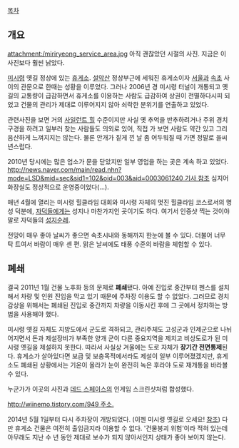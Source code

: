 [[목차]]

== 개요 ==
attachment:/miriryeong_service_area.jpg
아직 괜찮았던 시절의 사진. 지금은 이 사진보다 훨씬 낡았다.

[[미시령]] 옛길 정상에 있는 [[휴게소]]. [[설악산]] 정상부근에 세워진 휴게소이자 [[서울]]과 [[속초]] 사이의 관문으로 한때는 성황을 이루었다. 그러나 2006년 경 미시령 터널이 개통되고 옛길의 교통량이 급감하면서 휴게소를 이용하는 사람도 급감하여 상권이 전멸하다시피 되었고 건물의 관리가 제대로 이루어지지 않아 쇠락한 분위기를 연출하고 있었다. 

관련사진을 보면 거의 [[사일런트 힐]] 수준이지만 사실 옛 추억을 반추하려거나 주위 경치 구경을 하려고 일부러 찾는 사람들도 의외로 있어, 직접 가 보면 사람도 약간 있고 그리 음산하게 느껴지지는 않는다. 물론 안개가 짙게 낀 날 좀 어두워질 때 가면 정말로 을씨년스럽다.

2010년 당시에는 많은 업소가 문을 닫았지만 일부 영업을 하는 곳은 계속 하고 있었다. [[http://news.naver.com/main/read.nhn?mode=LSD&mid=sec&sid1=102&oid=003&aid=0003061240 기사 참조]] 심지어 화장실도 정상적으로 운영중이었다(…).

매년 4월에 열리는 미시령 힐클라임 대회와 미시령 자체의 멋진 힐클라임 코스로서의 명성 덕분에, [[자덕]]들에게는 성지나 마찬가지인 곳이기도 하다. 여기서 인증샷 찍는 것이야말로 자덕들의 [[성지순례]].

전망이 매우 좋아 날씨가 좋으면 속초시내와 동해까지 한눈에 볼 수 있다. 더불어 너무 탁 트여서 바람이 매우 센 편. 맑은 날씨에도 태풍 수준의 바람을 체험할 수 있다.

== 폐쇄 ==
결국 2011년 1월 건물 노후화 등의 문제로 '''폐쇄'''됐다. 아예 진입로 중간부터 펜스를 설치해서 차량 및 인원 진입을 막고 있기 때문에 주차장 이용도 할 수 없었다. 그러므로 경치 감상을 위해서는 폐쇄된 진입로 중간까지 차량을 이동시킨 후에 그 곳에서 정차하는 방법을 사용해야 했다.

미시령 옛길 자체도 지방도에서 군도로 격하되고, 관리주체도 고성군과 인제군으로 나뉘어지면서 돈과 제설장비가 부족한 양개 군이 다른 중요지역을 제치고 비상도로가 된 미시령 옛길을 제설하지 못한다. 따라서 사실상 겨울에는 도로 자체가 '''장기간 전면통제'''된다. 휴게소가 살아있다면 보급 및 보충목적에서라도 제설이 일부 이루어졌겠지만, 휴게소도 폐쇄된 상황에서는 기온이 올라가 눈이 완전히 녹은 후라야 도로 재개통을 바라볼 수 있다.

누군가가 이곳의 사진과 [[데드 스페이스]]의 인게임 스크린샷처럼 합성했다.

[[http://wiinemo.tistory.com/949 주소.]]

2014년 5월 1일부터 다시 주차장이 개방되었다. (이젠 미시령 옛길로 오세요! [http://cafe.daum.net/misiryeong/Tzsf/32 참조]) 다만 휴게소 건물은 여전히 출입금지라 이용할 수 없다. '건물붕괴 위험'이라 적혀 있는데 아무래도 지난 수 년 동안 제대로 보수가 되지 않아서인지 상태가 좋아 보이지 않는다.
